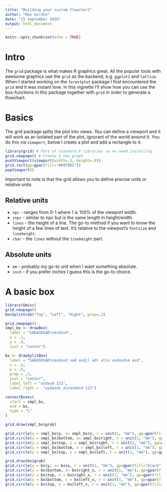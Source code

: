 ```yaml
---
title: "Building your custom flowchart"
author: "Max Gordon"
date: "15 september 2016"
output: html_document
---
```


```r
knitr::opts_chunk$set(echo = TRUE)
```

# Intro

The `grid` package is what makes R graphics great. All the popular tools with awesome graphics use the `grid` as the backend, e.g. `ggplot2` and `lattice`. When I started working on the `forestplot` package I first encountered the `grid` and it was instant love. In this vignette I'll show how you can use the box-functions in this package together with `grid` in order to generate a flowchart.

# Basics

The grid package splits the plot into views. You can define a viewport and it will work as an isolated part of the plot, ignorant of the world around it. You do this via `viewport`, below I create a plot and add a rectangle to it:

```r
library(grid) # Part of standard R libraries so no need installing
grid.newpage() # Create a new graph
pushViewport(viewport(width=.5, height=.8))
grid.rect(gp=gpar(fill="#D8F0D1"))
popViewport()
```

Important to note is that the grid allows you to define precise units or relative units.

## Relative units


* `npc` - ranges from 0-1 where 1 is 100% of the viewport width.
* `snpc` - similar to npc but is the same length in height/width.
* `lines` - the height of a line. The go-to method if you want to know the height of a few lines of text. It's relative to the viewport's `fontsize` and  `lineheight`.
* `char` - the `lines` without the `lineheight` part.


## Absolute units

* `mm` - probably my go-to unit when I want something absolute.
* `inch` - if you prefer inches I guess this is the go-to choice.

# A basic box

```r
library(Gmisc)
grid.newpage()
boxSplitGrob("Top", "Left", "Right", prop=.2)
```

```r
grid.newpage()
smpl_bx <- drawBox(
  label = "SADASDSAD\nasdasd",
  x = .1,
  y = .9,
  just = "center")

bx <- drawSplitBox(
  label = "SADASDSAD\nasdasd sad asdjl adl al\n asdasdsa asd",
  x = .4,
  y = .5,
  prop = .3,
  just = "center",
  label_left = "asdasd 213",
  label_right =  "asdasds a\nasdasd 123")

connectBoxes(
  start = smpl_bx,
  end = bx,
  type = "L"
)

grid.draw(smpl_bx$grob)

grid.circle(y = smpl_bx$y, x= smpl_bx$x, r = unit(1, "mm"), gp=gpar(fill="black"))
grid.circle(y = smpl_bx$bottom, x= smpl_bx$right, r = unit(1, "mm"), gp=gpar(fill="red"))
grid.circle(y = smpl_bx$top, x = smpl_bx$right, r = unit(1, "mm"), gp=gpar(fill="purple"))
grid.circle(y = smpl_bx$bottom, x = smpl_bx$left, r = unit(1, "mm"), gp=gpar(fill="blue"))
grid.circle(y = smpl_bx$top, x = smpl_bx$left, r = unit(1, "mm"), gp=gpar(fill="orange"))

grid.draw(bx$grob)
grid.circle(y = bx$y, x= bx$x, r = unit(1, "mm"), gp=gpar(fill="black"))
grid.circle(y = bx$bottom, x= bx$right_x, r = unit(1, "mm"), gp=gpar(fill="red"))
grid.circle(y = bx$top, x = bx$right_x, r = unit(1, "mm"), gp=gpar(fill="purple"))
grid.circle(y = bx$bottom, x = bx$left_x, r = unit(1, "mm"), gp=gpar(fill="blue"))
grid.circle(y = bx$top, x = bx$left_x, r = unit(1, "mm"), gp=gpar(fill="orange"))

```

